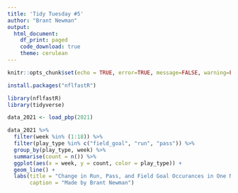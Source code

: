 ```yaml
---
title: 'Tidy Tuesday #5'
author: "Brant Newman"
output: 
  html_document:
    df_print: paged
    code_download: true
    theme: cerulean
---
```


```r
knitr::opts_chunk$set(echo = TRUE, error=TRUE, message=FALSE, warning=FALSE)
```

```r
install.packages("nflfastR")
```

```r
library(nflfastR)
library(tidyverse)
```

```r
data_2021 <- load_pbp(2021)
```


```r
data_2021 %>% 
  filter(week %in% (1:18)) %>% 
  filter(play_type %in% c("field_goal", "run", "pass")) %>% 
  group_by(play_type, week) %>% 
  summarise(count = n()) %>% 
  ggplot(aes(x = week, y = count, color = play_type)) +
  geom_line() +
  labs(title = "Change in Run, Pass, and Field Goal Occurances in One NFL Regular Season", 
       caption = "Made by Brant Newman")
```






